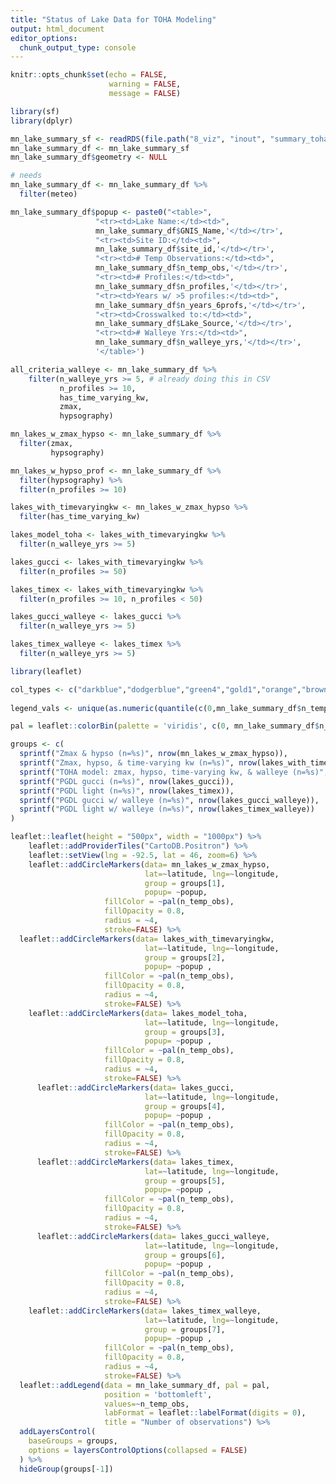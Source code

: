 ```yaml
---
title: "Status of Lake Data for TOHA Modeling"
output: html_document
editor_options: 
  chunk_output_type: console
---
```


```r
knitr::opts_chunk$set(echo = FALSE,
                      warning = FALSE,
                      message = FALSE)
```

```r
library(sf)
library(dplyr)

mn_lake_summary_sf <- readRDS(file.path("8_viz", "inout", "summary_toha_sf.rds"))
mn_lake_summary_df <- mn_lake_summary_sf
mn_lake_summary_df$geometry <- NULL

# needs 
mn_lake_summary_df <- mn_lake_summary_df %>% 
  filter(meteo)

mn_lake_summary_df$popup <- paste0("<table>",
                   "<tr><td>Lake Name:</td><td>",
                   mn_lake_summary_df$GNIS_Name,'</td></tr>',
                   "<tr><td>Site ID:</td><td>",
                   mn_lake_summary_df$site_id,'</td></tr>',
                   "<tr><td># Temp Observations:</td><td>",
                   mn_lake_summary_df$n_temp_obs,'</td></tr>',
                   "<tr><td># Profiles:</td><td>",
                   mn_lake_summary_df$n_profiles,'</td></tr>',
                   "<tr><td>Years w/ >5 profiles:</td><td>",
                   mn_lake_summary_df$n_years_6profs,'</td></tr>',
                   "<tr><td>Crosswalked to:</td><td>",
                   mn_lake_summary_df$Lake_Source,'</td></tr>',
                   "<tr><td># Walleye Yrs:</td><td>",
                   mn_lake_summary_df$n_walleye_yrs,'</td></tr>',
                   '</table>')

all_criteria_walleye <- mn_lake_summary_df %>%
    filter(n_walleye_yrs >= 5, # already doing this in CSV
           n_profiles >= 10,
           has_time_varying_kw,
           zmax,
           hypsography)

mn_lakes_w_zmax_hypso <- mn_lake_summary_df %>%
  filter(zmax,
         hypsography)

mn_lakes_w_hypso_prof <- mn_lake_summary_df %>%
  filter(hypsography) %>%
  filter(n_profiles >= 10)

lakes_with_timevaryingkw <- mn_lakes_w_zmax_hypso %>%
  filter(has_time_varying_kw)

lakes_model_toha <- lakes_with_timevaryingkw %>%
  filter(n_walleye_yrs >= 5)

lakes_gucci <- lakes_with_timevaryingkw %>%
  filter(n_profiles >= 50)

lakes_timex <- lakes_with_timevaryingkw %>%
  filter(n_profiles >= 10, n_profiles < 50)

lakes_gucci_walleye <- lakes_gucci %>%
  filter(n_walleye_yrs >= 5)

lakes_timex_walleye <- lakes_timex %>%
  filter(n_walleye_yrs >= 5)
```

```r
library(leaflet)

col_types <- c("darkblue","dodgerblue","green4","gold1","orange","brown","red")
  
legend_vals <- unique(as.numeric(quantile(c(0,mn_lake_summary_df$n_temp_obs), probs=c(0,0.1,0.5,0.9,.99,1), na.rm=TRUE)))

pal = leaflet::colorBin(palette = 'viridis', c(0, mn_lake_summary_df$n_temp_obs), bins = legend_vals, na.color = 'red', reverse = TRUE)

groups <- c(
  sprintf("Zmax & hypso (n=%s)", nrow(mn_lakes_w_zmax_hypso)),
  sprintf("Zmax, hypso, & time-varying kw (n=%s)", nrow(lakes_with_timevaryingkw)),
  sprintf("TOHA model: zmax, hypso, time-varying kw, & walleye (n=%s)", nrow(lakes_model_toha)),
  sprintf("PGDL gucci (n=%s)", nrow(lakes_gucci)),
  sprintf("PGDL light (n=%s)", nrow(lakes_timex)),
  sprintf("PGDL gucci w/ walleye (n=%s)", nrow(lakes_gucci_walleye)),
  sprintf("PGDL light w/ walleye (n=%s)", nrow(lakes_timex_walleye))
)

leaflet::leaflet(height = "500px", width = "1000px") %>%
    leaflet::addProviderTiles("CartoDB.Positron") %>%
    leaflet::setView(lng = -92.5, lat = 46, zoom=6) %>%
    leaflet::addCircleMarkers(data= mn_lakes_w_zmax_hypso,
                              lat=~latitude, lng=~longitude, 
                              group = groups[1],
                              popup= ~popup,
                     fillColor = ~pal(n_temp_obs),
                     fillOpacity = 0.8,
                     radius = ~4,
                     stroke=FALSE) %>%
  leaflet::addCircleMarkers(data= lakes_with_timevaryingkw,
                              lat=~latitude, lng=~longitude, 
                              group = groups[2],
                              popup= ~popup ,
                     fillColor = ~pal(n_temp_obs),
                     fillOpacity = 0.8,
                     radius = ~4,
                     stroke=FALSE) %>%
    leaflet::addCircleMarkers(data= lakes_model_toha,
                              lat=~latitude, lng=~longitude, 
                              group = groups[3],
                              popup= ~popup ,
                     fillColor = ~pal(n_temp_obs),
                     fillOpacity = 0.8,
                     radius = ~4,
                     stroke=FALSE) %>%
      leaflet::addCircleMarkers(data= lakes_gucci,
                              lat=~latitude, lng=~longitude, 
                              group = groups[4],
                              popup= ~popup ,
                     fillColor = ~pal(n_temp_obs),
                     fillOpacity = 0.8,
                     radius = ~4,
                     stroke=FALSE) %>%
      leaflet::addCircleMarkers(data= lakes_timex,
                              lat=~latitude, lng=~longitude, 
                              group = groups[5],
                              popup= ~popup ,
                     fillColor = ~pal(n_temp_obs),
                     fillOpacity = 0.8,
                     radius = ~4,
                     stroke=FALSE) %>%
      leaflet::addCircleMarkers(data= lakes_gucci_walleye,
                              lat=~latitude, lng=~longitude, 
                              group = groups[6],
                              popup= ~popup ,
                     fillColor = ~pal(n_temp_obs),
                     fillOpacity = 0.8,
                     radius = ~4,
                     stroke=FALSE) %>%
    leaflet::addCircleMarkers(data= lakes_timex_walleye,
                              lat=~latitude, lng=~longitude, 
                              group = groups[7],
                              popup= ~popup ,
                     fillColor = ~pal(n_temp_obs),
                     fillOpacity = 0.8,
                     radius = ~4,
                     stroke=FALSE) %>%
  leaflet::addLegend(data = mn_lake_summary_df, pal = pal,
                     position = 'bottomleft',
                     values=~n_temp_obs,
                     labFormat = leaflet::labelFormat(digits = 0),
                     title = "Number of observations") %>%
  addLayersControl(
    baseGroups = groups,
    options = layersControlOptions(collapsed = FALSE)
  ) %>% 
  hideGroup(groups[-1])


```
